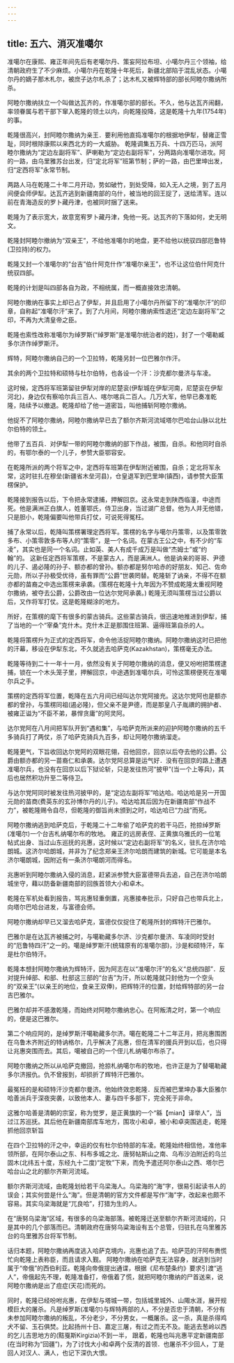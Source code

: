 ```yaml
---
---
---
```

title: 五六、消灭准噶尔
---



准噶尔在康熙、雍正年间先后有老噶尔丹、策妄阿拉布坦、小噶尔丹三个领袖，给清朝政府生了不少麻烦。小噶尔丹在乾隆十年死后，新疆北部陷于混乱状态。小噶尔丹的嫡子那木札尔，被庶子达尔札杀了；达木札又被辉特部的部长阿睦尔撒纳所杀。

阿睦尔撒纳扶立一个叫做达瓦齐的，作准噶尔部的部长。不久，他与达瓦齐闹翻，率领眷属与若干部下窜入乾隆的领土以内，向乾隆投降，这是乾隆十九年(1754年)的事。

乾隆很高兴，封阿睦尔撒纳为亲王．要利用他直捣准噶尔的根据地伊犁，替雍正雪耻，同时根除康熙以来西北方的一大威胁。 乾隆调集五万兵、十四万匹马，派阿睦尔撒纳为“定边左副将军”、萨喇勒为“定边右副将军”，分两路向准噶尔进攻。阿的一路，由乌里雅苏台出发，归“定北将军”班第节制；萨的一路，由巴里坤出发，归“定西将军”永常节制。

两路人马在乾隆二十年二月开动，势如破竹，到处受降，如入无人之境，到了五月间便会师伊犁。达瓦齐逃到新疆南部的乌什，被当地的回王捉了，送给清军。连以前在青海造反的罗卜藏丹津，也被同时捆了送来。

乾隆为了表示宽大，故意宽宥罗卜藏丹津，免他一死。达瓦齐的下落如何，史无明文。

乾隆封阿睦尔撤纳为“双亲王”，不给他准噶尔的地盘，更不给他以统驭四部厄鲁特(卫拉持)的权力。

乾隆又封一个准噶尔的“台吉”伯什阿克什作“准噶尔亲王”，也不让这位伯什阿克什统驭四部。

乾隆的计划是叫四部各自为政，不相统属，而一概直接效忠清朝。

阿睦尔撒纳在事实上却已占了伊犁，并且启用了小噶尔丹所留下的“准噶尔汗”的印章，自称起“准噶尔汗”来了。到了六月间，阿睦尔撒纳索性退还“定边左副将军”之印，不再为大清皇帝之臣。

乾隆也索性改称准噶尔为绰罗斯(“绰罗斯”是准噶尔统治者的姓)，封了一个噶勒臧多尔济作绰罗斯汗。

辉特，阿睦尔撒纳自己的一个卫拉特，乾隆另封一位巴雅尔作汗。

其余的两个卫拉特和硕特与杜尔伯特，也各设一个汗：沙克都尔曼济与车凌。

这时候，定西将军班第留驻伊犁对岸的尼楚衮(伊犁城在伊犁河南，尼楚衮在伊犁河北)，身边仅有察哈尔兵三百人、喀尔喀兵二百人。几万大军，他早已奏准乾隆，陆续予以撤退。乾隆却给了他一道密旨，叫他捕斩阿睦尔撒纳。

他捉不了阿睦尔撒纳，阿睦尔撒纳早已去了额尔齐斯河流域塔尔巴哈台山脉以北杜尔伯特的领土。

他带了五百兵．对伊犁一带的阿睦尔撒纳的部下作战，被围，自杀。和他同时自杀的，有鄂尔泰的一个儿子，参赞大臣鄂容安。

在乾隆所派的两个将军之中，定西将车班第在伊犁附近被围，自杀；定北将军永常，这时驻扎在穆垒(新疆省木垒河县)，仓皇退军到巴里坤(镇西)，请参赞大臣策楞保护。

乾隆接到报告以后，下令把永常逮捕，押解回京。这永常走到陕西临潼，中途而死。他是满洲正白旗人，姓董鄂氏，侍卫出身，当过湖广总督。他为人并无他错，只是胆小，乾隆偏要叫他带兵打仗，可说死得冤枉。

捕了永常以后，乾降叫策楞署理定西将军。策楞的名字与噶尔丹策零，以及策零敦多布、小策零敦多布等人的“策零”，是一个名词。在蒙古王公之中，有不少的“车凌”，其实也是同一个名词。止如英、美人有成千成万是叫做“杰姆士”或“约翰”的。 这新任定西将军策楞，不是蒙古人，而是满洲人。他是讷亲的哥哥、尹德的儿子、遏必隆的孙子、额亦都的曾孙。额亦都是努尔哈赤的好朋友、知己、佐命元勋，所以子孙极受优待，虽有罪而“公爵”世袭罔替。乾隆斩了讷亲，不得不在额亦都的苗裔之中选出策楞来承袭。(策楞在乾隆十九年因为不赞成乾隆太重视阿睦尔撒纳，被夺去公爵，公爵改由一位达尔党阿承袭。) 乾隆无须叫策楞当过公爵以后，又作将军打仗。这是乾隆糊涂的地方。

所好，在策楞的麾下有很多的蒙古骑兵。这些蒙古骑兵，很迅速地推进到伊犁，捕了当地的一个“宰桑”克什木。克什木正是那围住班第、逼得班第自杀的人。

乾隆将策楞升为正式的定西将军，命令他活捉阿睦尔撒纳。阿睦尔撒纳这时已把他的汗幕，移设在伊犁东北，不久就逃去哈萨克(Kazakhstan)，策楞毫无办法。

乾隆等待到二十一年十一月，依然没有关于阿睦尔撒纳的消息，便又吩咐把策楞逮捕，锁在一个木头笼子里，押解回京，中途遇到准噶尔兵，可怜这策楞便死在准噶尔兵之手。

策楞的定西将军位置，乾降在五六月间已经叫达尔党阿接充。这达尔党阿也是额亦都的曾孙，与策楞同祖(遏必隆)，但父亲不是尹德，而是那皇八子胤禩的拥护者、被雍正谥为“不臣不弟，暴悍贪庸”的阿灵阿。

达尔党阿在八月间把军队开到“遇和集”，与哈萨克所派来的迎护阿睦尔撒纳的五千多骑兵打了两仗，杀了哈萨克骑兵九百多，却让阿睦尔撒纳溜走。

乾隆更气，下旨收回达尔党阿的双眼花翎，召他回京，回京以后夺去他的公爵。公爵由额亦都的另一苗裔仁和承袭。达尔党阿总算是运气好．没有在回京的路上遭遇准噶尔兵，也没有在回京以后下狱论斩，只是发往热河“披甲”(当一个上等兵)，其后也居然积功升至二等侍卫。

与达尔党阿同时被发往热河披甲的，是“定边左副将军”哈达哈。哈达哈是另一开国元勋的苗商(费英东的玄孙博尔丹的儿子)。哈达哈其后因为在新疆南部“作战不力”，被乾隆赐令自尽，但乾隆的御旨尚未颁到之时，哈达哈已“力战”而死。

阿睦尔撒纳逃到哈萨克后，于乾隆二十二年偷了哈萨克的若干马匹，抢掠绰罗斯(准噶尔)一个台吉札纳噶尔布的牧地。 雍正的远房表侄、正黄旗乌雅氏的一位笔帖式出身、当过山东巡抚的兆惠，这时候以“定边右副将军”的名义，驻扎在济尔哈朗城。这济尔哈朗城，并非为了纪念郑亲王济尔哈朗而建筑的新城。它可能是本名济尔噶朗城，因附近有一条济尔噶朗河而得名。

兆惠听到阿睦尔撒纳入侵的消息，赶紧派参赞大臣富德带兵去追，自己在济尔哈朗城坐守，藉以防备新疆南部的回族首领大小和卓木。

乾隆在军机处看到报告，骂兆惠轻重倒置，兆惠接奉批示，只好自己也带兵北上，向塔尔巴哈台进发，与富德会师。

阿睦尔撒纳却早已又溜去哈萨克，富德仅仅捉住了乾隆所封的辉特汗巴雅尔。

巴雅尔是在达瓦齐被捕之时，与噶勒藏多尔济、沙克都尔曼济、车凌同时受封的“厄鲁特四汗”之一的。噶是绰罗斯汗(统辖原有的准噶尔部)，沙是和硕特汗，车是杜尔伯特汗。

乾隆本想封阿睦尔撒纳为辉特汗，因为阿志在以“准噶尔汗”的名义“总统四部”．反对提升绰部、和部、杜部这三部的“台吉”为汗，所以乾隆就只封他为一个空头的“双亲王”(以亲王的地位，食亲王双俸)，把辉特汗的位置，封给辉特部的另一台吉巴雅尔。

巴雅尔却并不感激乾隆，而始终对阿睦尔撒纳忠心。在阿叛清之时，第一个响应的，便是这巴雅尔。

第二个响应阿的，是绰罗斯汗噶勒藏多尔济。噶在乾隆二十二年正月，把兆惠围困在乌鲁木齐附近的特讷格尔，几乎解决了兆惠，但在清军的援兵开到以后，也只得让兆惠突围而去。其后，噶被自己的一个侄儿札纳噶尔布杀了。

阿睦尔撒纳之所以从哈萨克撤回，抢掠札纳噶尔布的牧地，也许正是为了替噶勒藏多尔济报仇。仇不曾报到，却损折了辉特汗巴雅尔。

最冤枉的是和硕特汗沙克都尔曼济。他始终效忠乾隆．反而被巴里坤办事大臣雅尔哈善派兵于深夜突袭，以致他本人、妻与四千多部下，完全死于非命。

这雅尔哈善是清朝的宗室，称为觉罗，是正黄旗的一个“緜【mian】译举人”，当过江苏巡抚。其后他在新疆南部库车地方，围攻小和卓，被小和卓突围逃走，乾隆抓他回京斩旨

在四个卫拉特的汗之中，幸运的仅有杜尔伯特部的车凌。乾隆始终相信他，准他率领所部，在阿尔泰山之东、科布多城之北、唐努帖斯山之南、乌布沙泊附近的乌兰固木(北纬五十度，东经九十二度)“定牧”下来，而免予遣还阿尔泰山之西、塔尔巴哈台山之北的额尔齐斯河流域。

额尔齐斯河流域，由乾隆划给若干乌梁海人。乌梁海的“海”字，很易引起读书人的误会；其实何尝是什么“海”。但是清朝的官方文件都是写作“海”字，改起来也颇不容易。其实乌梁海就是“兀良哈”，打猎为生的人。

在“唐努乌梁海”区域，有很多的乌梁海部落。被乾隆迁送至额尔齐斯河流域的，只是其中的几个部落而已。清朝政府在唐努乌粱海设有五个总管，归驻扎在乌里雅苏台的乌里雅苏台将军节制。

话归本题，阿睦尔撒纳再度逃入哈萨克境内，兆惠也追了去。哈萨范的汗阿布赉慌忙向乾隆上表称臣，而且请求入觐。 阿睦尔撒纳在哈萨克无法容身，就逃到当时属于“帝俄”的西伯利亚。乾隆向帝俄提出通谍，根据《尼布楚条约》要求引渡“逃人”，帝俄起先不理，乾隆准备打，帝俄着了慌，就把阿睦尔撒纳的尸首送来，说阿睦尔撒纳是出了痘症(天花)而死的。

同时，乾隆已经吩咐兆惠，在伊犁与塔城一带，包括城里城外、山陬水涯，展开规模巨大的屠杀。凡是绰罗斯(准噶尔)与辉特两部的人，不分是否忠于清朝，不分有未参加阿睦尔撒纳的叛乱，不分老少，不分男女，一概屠杀。这一杀，真是杀得鸡犬不留、玉石俱焚。比起扬州十日、嘉定三屠，有过之而无不及。能逃去葱岭以西的乞儿吉思地方的(黠戛斯Kirgizia)不到一半， 跟着，乾隆也叫兆惠平定新疆南部(在当时称为“回疆”)，为了讨伐大小和卓两个反清的首领．也屠杀不少回人，丁是回人对汉人、满人，也记下深仇大恨。